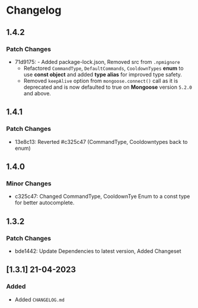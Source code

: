 # Changelog

## 1.4.2

### Patch Changes

-   71d9175: - Added package-lock.json, Removed src from `.npmignore`
    -   Refactored `CommandType`, `DefaultCommands`, `CooldownTypes` **enum** to use **const object** and added **type alias** for improved type safety.
    -   Removed `keepAlive` option from `mongoose.connect()` call as it is deprecated and is now defaulted to true on **Mongoose** version `5.2.0` and above.

## 1.4.1

### Patch Changes

-   13e8c13: Reverted #c325c47 (CommandType, Cooldowntypes back to enum)

## 1.4.0

### Minor Changes

-   c325c47: Changed CommandType, CooldownTye Enum to a const type for better autocomplete.

## 1.3.2

### Patch Changes

-   bde1442: Update Dependencies to latest version, Added Changeset

## [1.3.1] 21-04-2023

### Added

-   Added `CHANGELOG.md`

